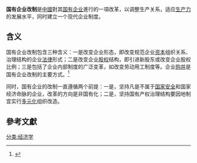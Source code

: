 {{多個問題|
{{Globalize|area=[[中华人民共和国|中华人民共和国]]}}
{{POV|time=2014-01-21T13:57:42+00:00}}
}}
'''国有企业改制'''是[[中國|中國]]對其[[国有企业|国有企业]]進行的一項改革，以调整生产关系，适应[[生产力|生产力]]的发展水平，同时建立一个现代企业制度。

==含义==
国有企业改制包含三种含义：一是改变企业形态，即改变规范企业[[资本|资本]]组织关系、治理结构的企业[[法律|法律]]形式；二是改变企业[[股权|股权]]结构，即引进新股东或改变企业股权比例；三是包括了企业内部制度的广泛变革，如改变劳动用工制度等。企业[[购并|购并]]是国有企业改制的主要方式。<ref>{{cite web|title=国有企业的市场化|url=http://www.china.com.cn/chinese/zhuanti/306645.htm|accessdate=2017-05-28|archive-date=2008-10-15|archive-url=https://web.archive.org/web/20081015151614/http://www.china.com.cn/chinese/zhuanti/306645.htm|dead-url=no}}</ref>

同时，国有企业的改制一直遵循两个前提：一是，坚持凡是不属于[[国家安全|国家安全]]和国家经济命脉的企业，改革的方向是非国有化；二是，坚持国有产权治理结构要因地制宜实行[[多元化|多元化]]组织改造。

==參考文獻==
{{reflist}}

[[分类:经济学|分类:经济学]]